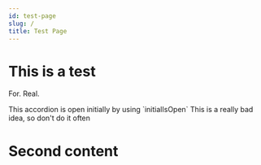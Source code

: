 ```yaml
---
id: test-page
slug: /
title: Test Page
---
```

# This is a test

For. Real.

<DocAccordion id="test" buttonContent="Expand">
    <Tabs tabs={[
        {id: 'js', name:'JavaScript', content: 'console.log("Hello, World!")'},
        {id: 'python', name:'Python', content: 'print("Hello, World!")'},
    ]} />
</DocAccordion>

<DocAccordion id="test2" buttonContent="Click me for fun stuff" initialIsOpen>
  This accordion is open initially by using `initialIsOpen`

  <DocAccordion id="test3" buttonContent="A nested example">
    This is a really bad idea, so don't do it often
  </DocAccordion>
</DocAccordion>

# Second content